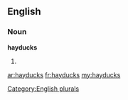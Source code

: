 ==English==

===Noun===
'''hayducks'''

# {{plural of|[[hayduck]]}}

[[Category:English plurals]]

[[ar:hayducks]]
[[fr:hayducks]]
[[my:hayducks]]
